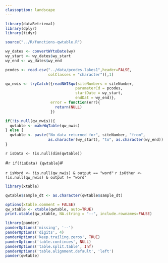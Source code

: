 ```yaml
---
classoption: landscape
---
```


```r
library(dataRetrieval)
library(dplyr)
library(tidyr)

source("../R/functions-qwtable.R")
```

```r
wy_dates <- convertWYtoDate(wy)
wy_start <- wy_dates$wy_start
wy_end <- wy_dates$wy_end

pcodes <- read.csv("../data/pcodes.lakes1",header=FALSE,
                   colClasses = "character")[,1]

qw_nwis <- tryCatch({readNWISqw(siteNumbers = siteNumber, 
                               parameterCd = pcodes, 
                               startDate = wy_start, 
                               endDat = wy_end)},
                    error = function(err){
                      return(NULL)
                    })

if(!is.null(qw_nwis)){
  qwtable <- makeWqTable(qw_nwis)
} else {
  qwtable <- paste("No data returned for", siteNumber, "from", 
                   as.character(wy_start), "to", as.character(wy_end))
}
```

`r isData <- !is.null(dim(qwtable))`

#`r if(!isData) {qwtable}`#

`r isWord <- !is.null(qw_nwis) & output == "word"`
`r isOther <- !is.null(qw_nwis) & output != "word"`

```r
library(xtable)

qwtable$sample_dt <- as.character(qwtable$sample_dt)

options(xtable.comment = FALSE)
qw_xtable <- xtable(qwtable, auto=TRUE)
print.xtable(qw_xtable, NA.string = "--", include.rownames=FALSE)
```


```r
library(pander)
panderOptions('missing', '--')
panderOptions('digits', 4)
panderOptions('keep.trailing.zeros', TRUE)
panderOptions('table.continues', NULL)
panderOptions('table.split.table', Inf)
panderOptions('table.alignment.default', 'left')
pander(qwtable)
```
